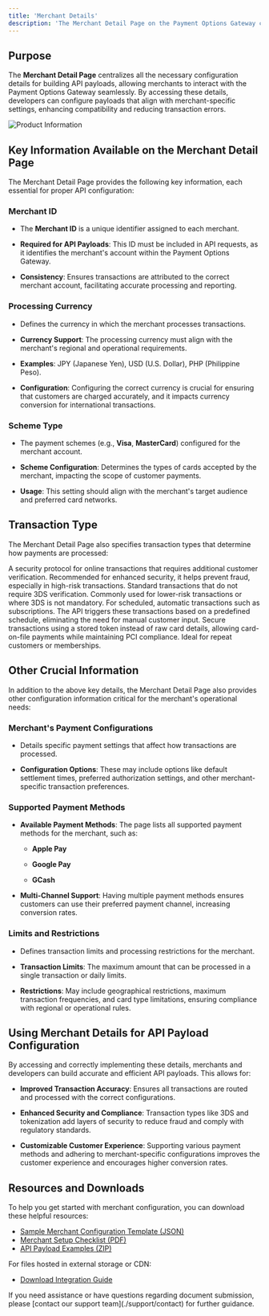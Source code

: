```yaml
---
title: 'Merchant Details'
description: 'The Merchant Detail Page on the Payment Options Gateway contains all the essential information required to configure API payloads for transaction processing. This includes unique identifiers, currency preferences, scheme types, transaction types, and other critical details. Understanding these parameters helps ensure that transactions are processed accurately and securely.'
---
```


## **Purpose**

The **Merchant Detail Page** centralizes all the necessary configuration details for building API payloads, allowing merchants to interact with the Payment Options Gateway seamlessly. By accessing these details, developers can configure payloads that align with merchant-specific settings, enhancing compatibility and reducing transaction errors.

![Product Information](/images/flows-productinfo.svg)

## **Key Information Available on the Merchant Detail Page**

The Merchant Detail Page provides the following key information, each essential for proper API configuration:

### **Merchant ID**

* The **Merchant ID** is a unique identifier assigned to each merchant.

* **Required for API Payloads**: This ID must be included in API requests, as it identifies the merchant's account within the Payment Options Gateway.

* **Consistency**: Ensures transactions are attributed to the correct merchant account, facilitating accurate processing and reporting.

### **Processing Currency**

* Defines the currency in which the merchant processes transactions.

* **Currency Support**: The processing currency must align with the merchant's regional and operational requirements.

* **Examples**: JPY (Japanese Yen), USD (U.S. Dollar), PHP (Philippine Peso).

* **Configuration**: Configuring the correct currency is crucial for ensuring that customers are charged accurately, and it impacts currency conversion for international transactions.

### **Scheme Type**

* The payment schemes (e.g., **Visa**, **MasterCard**) configured for the merchant account.

* **Scheme Configuration**: Determines the types of cards accepted by the merchant, impacting the scope of customer payments.

* **Usage**: This setting should align with the merchant's target audience and preferred card networks.

## **Transaction Type**

The Merchant Detail Page also specifies transaction types that determine how payments are processed:

<CardGroup>
  <Card title="3DS (3D Secure)" icon="shield-check">
    A security protocol for online transactions that requires additional customer verification. Recommended for enhanced security, it helps prevent fraud, especially in high-risk transactions.
  </Card>

  <Card title="Non-3DS" icon="lock-open">
    Standard transactions that do not require 3DS verification. Commonly used for lower-risk transactions or where 3DS is not mandatory.
  </Card>

  <Card title="Recurring" icon="calendar">
    For scheduled, automatic transactions such as subscriptions. The API triggers these transactions based on a predefined schedule, eliminating the need for manual customer input.
  </Card>

  <Card title="Tokenized" icon="key">
    Secure transactions using a stored token instead of raw card details, allowing card-on-file payments while maintaining PCI compliance. Ideal for repeat customers or memberships.
  </Card>
</CardGroup>

## **Other Crucial Information**

In addition to the above key details, the Merchant Detail Page also provides other configuration information critical for the merchant's operational needs:

### **Merchant's Payment Configurations**

* Details specific payment settings that affect how transactions are processed.

* **Configuration Options**: These may include options like default settlement times, preferred authorization settings, and other merchant-specific transaction preferences.

### **Supported Payment Methods**

* **Available Payment Methods**: The page lists all supported payment methods for the merchant, such as:

  * **Apple Pay**

  * **Google Pay**

  * **GCash**

* **Multi-Channel Support**: Having multiple payment methods ensures customers can use their preferred payment channel, increasing conversion rates.

### **Limits and Restrictions**

* Defines transaction limits and processing restrictions for the merchant.

* **Transaction Limits**: The maximum amount that can be processed in a single transaction or daily limits.

* **Restrictions**: May include geographical restrictions, maximum transaction frequencies, and card type limitations, ensuring compliance with regional or operational rules.

## **Using Merchant Details for API Payload Configuration**

By accessing and correctly implementing these details, merchants and developers can build accurate and efficient API payloads. This allows for:

* **Improved Transaction Accuracy**: Ensures all transactions are routed and processed with the correct configurations.

* **Enhanced Security and Compliance**: Transaction types like 3DS and tokenization add layers of security to reduce fraud and comply with regulatory standards.

* **Customizable Customer Experience**: Supporting various payment methods and adhering to merchant-specific configurations improves the customer experience and encourages higher conversion rates.

## **Resources and Downloads**

To help you get started with merchant configuration, you can download these helpful resources:

* <a href="/downloads/sample-merchant-config.json" download>Sample Merchant Configuration Template (JSON)</a>
* <a href="/downloads/merchant-setup-checklist.pdf" download>Merchant Setup Checklist (PDF)</a>
* <a href="/downloads/api-payload-examples.zip" download>API Payload Examples (ZIP)</a>

For files hosted in external storage or CDN:
* [Download Integration Guide](https://storage.example.com/docs/integration-guide.pdf)

<Card title="Need Assistance?" icon="life-ring" href="/support/contact">
  If you need assistance or have questions regarding document submission, please [contact our support team](./support/contact) for further guidance.
</Card></fileContent>
</invoke>